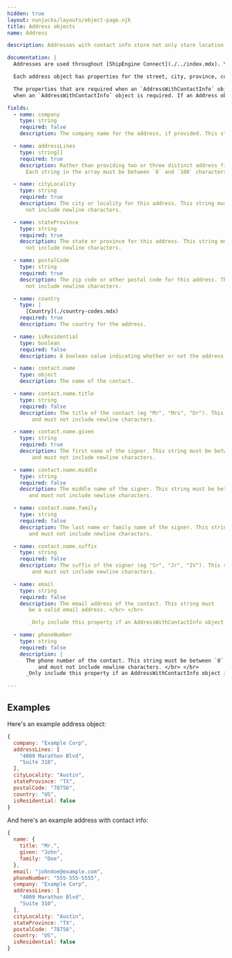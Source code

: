 ```yaml
---
hidden: true
layout: nunjucks/layouts/object-page.njk
title: Address objects
name: Address

description: Addresses with contact info store not only store location and contact information but also the email and phone number needed to contact the address owner.

documentation: |
  Addresses are used throughout [ShipEngine Connect](./../index.mdx). Your application will almost certainly need to access or return address objects. Examples include the origin and destination addresses of a shipment, a carrier pickup location, a warehouse, etc.

  Each address object has properties for the street, city, province, country, and postal code. Some addresses also include contact information, such as a person's name, email, and phone number.

  The properties that are required when an `AddressWithContactInfo` object is expected are included below. Only include these additional properties
  when an `AddressWithContactInfo` object is required. If an Address object is expected, the type for the property will be `Address`. In this case, only include the properties that are not marked as contact info properties.

fields:
  - name: company
    type: string
    required: false
    description: The company name for the address, if provided. This string must be between `0` and `100` characters    and must not include newline characters and must not include newline characters.

  - name: addressLines
    type: string[]
    required: true
    description: Rather than providing two or three distinct address fields, simply provide all lines of the address in a string array.
      Each string in the array must be between `0` and `100` characters and must not include newline characters.

  - name: cityLocality
    type: string
    required: true
    description: The city or locality for this address. This string must be between `1` and `100` characters and must
      not include newline characters.

  - name: stateProvince
    type: string
    required: true
    description: The state or province for this address. This string must be between `1` and `100` characters and must
      not include newline characters.

  - name: postalCode
    type: string
    required: true
    description: The zip code or other postal code for this address. This string must be between `1` and `100` characters and must
      not include newline characters.

  - name: country
    type: |
      [Country](./country-codes.mdx)
    required: true
    description: The country for the address.

  - name: isResidential
    type: boolean
    required: false
    description: A boolean value indicating whether or not the address is residential.

  - name: contact.name
    type: object
    description: The name of the contact.

  - name: contact.name.title
    type: string
    required: false
    description: The title of the contact (eg "Mr", "Mrs", "Dr"). This string must be between `0` and `100` characters
        and must not include newline characters.

  - name: contact.name.given
    type: string
    required: true
    description: The first name of the signer. This string must be between `1` and `100` characters
        and must not include newline characters.

  - name: contact.name.middle
    type: string
    required: false
    description: The middle name of the signer. This string must be between `0` and `100` characters
       and must not include newline characters.

  - name: contact.name.family
    type: string
    required: false
    description: The last name or family name of the signer. This string must be between `0` and `100` characters
       and must not include newline characters.

  - name: contact.name.suffix
    type: string
    required: false
    description: The suffix of the signer (eg "Sr", "Jr", "IV"). This string must be between `0` and `100` characters
        and must not include newline characters.

  - name: email
    type: string
    required: false
    description: The email address of the contact. This string must
       be a valid email address. </br> </br>

       _Only include this property if an AddressWithContactInfo object is required._

  - name: phoneNumber
    type: string
    required: false
    description: |
      The phone number of the contact. This string must be between `0` and `30` characters
          and must not include newline characters. </br> </br>
      _Only include this property if an AddressWithContactInfo object is required._

---
```

Examples
-------------------------------------------------
Here's an example address object:

```javascript
{
  company: "Example Corp",
  addressLines: [
    "4009 Marathon Blvd",
    "Suite 310",
  ],
  cityLocality: "Austin",
  stateProvince: "TX",
  postalCode: "78756",
  country: "US",
  isResidential: false
}
```

And here's an example address with contact info:

```javascript
{
  name: {
    title: "Mr.",
    given: "John",
    family: "Doe",
  },
  email: "johndoe@example.com",
  phoneNumber: "555-555-5555",
  company: "Example Corp",
  addressLines: [
    "4009 Marathon Blvd",
    "Suite 310",
  ],
  cityLocality: "Austin",
  stateProvince: "TX",
  postalCode: "78756",
  country: "US",
  isResidential: false
}
```
